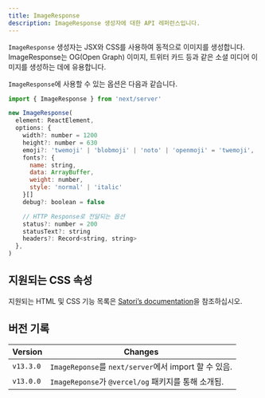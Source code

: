 ```yaml
---
title: ImageResponse
description: ImageResponse 생성자에 대한 API 레퍼런스입니다.
---
```


`ImageResponse` 생성자는 JSX와 CSS를 사용하여 동적으로 이미지를 생성합니다. ImageResponse는 OG(Open Graph) 이미지, 트위터 카드 등과 같은 소셜 미디어 이미지를 생성하는 데에 유용합니다.

`ImageResponse`에 사용할 수 있는 옵션은 다음과 같습니다.

```jsx
import { ImageResponse } from 'next/server'

new ImageResponse(
  element: ReactElement,
  options: {
    width?: number = 1200
    height?: number = 630
    emoji?: 'twemoji' | 'blobmoji' | 'noto' | 'openmoji' = 'twemoji',
    fonts?: {
      name: string,
      data: ArrayBuffer,
      weight: number,
      style: 'normal' | 'italic'
    }[]
    debug?: boolean = false

    // HTTP Response로 전달되는 옵션
    status?: number = 200
    statusText?: string
    headers?: Record<string, string>
  },
)
```

## 지원되는 CSS 속성

지원되는 HTML 및 CSS 기능 목록은 [Satori’s documentation](https://github.com/vercel/satori#css)을 참조하십시오.

## 버전 기록

| Version   | Changes                                               |
| --------- | ----------------------------------------------------- |
| `v13.3.0` | `ImageReponse`를 `next/server`에서 import 할 수 있음. |
| `v13.0.0` | `ImageReponse`가 `@vercel/og` 패키지를 통해 소개됨.   |
